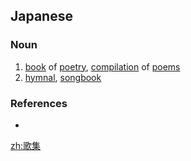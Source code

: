 ==Japanese==
{{ja-kanjitab|か|しゅう|yomi=on}}

===Noun===
{{ja-noun|かしゅう}}
# [[book]] of [[poetry]], [[compilation]] of [[poem]]s
# [[hymnal]], [[songbook]]

===References===
* {{R:Shogakukan}}

[[zh:歌集]]